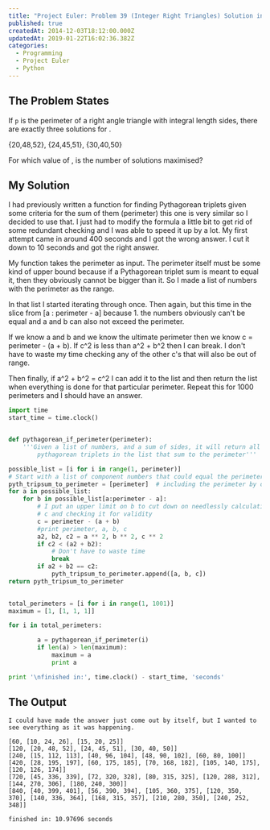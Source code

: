 ```yaml
---
title: "Project Euler: Problem 39 (Integer Right Triangles) Solution in Python"
published: true
createdAt: 2014-12-03T18:12:00.000Z
updatedAt: 2019-01-22T16:02:36.382Z
categories:
  - Programming
  - Project Euler
  - Python
---
```


## The Problem States

If `p` is the perimeter of a right angle triangle with integral length sides, <InlineMath math="a,b,c" /> there are
exactly three solutions for <InlineMath math="p = 120" />.

{20,48,52}, {24,45,51}, {30,40,50}

For which value of <InlineMath math="p ≤ 1000" />, is the number of solutions maximised?

## My Solution

I had previously written a function for finding Pythagorean triplets given some criteria for the sum of them
(perimeter) this one is very similar so I decided to use that. I just had to modify the formula a little bit to get
rid of some redundant checking and I was able to speed it up by a lot. My first attempt came in around 400 seconds
and I got the wrong answer. I cut it down to 10 seconds and got the right answer.

My function takes the perimeter as input. The perimeter itself must be some kind of upper bound because if a
Pythagorean triplet sum is meant to equal it, then they obviously cannot be bigger than it. So I made a list of
numbers with the perimeter as the range.

In that list I started iterating through once. Then again, but this time in the slice from [a : perimeter - a]
because 1. the numbers obviously can't be equal and a and b can also not exceed the perimeter.

If we know a and b and we know the ultimate perimeter then we know c = perimeter - (a + b). If c^2 is less
than a^2 + b^2 then I can break. I don't have to waste my time checking any of the other c's that will also be out of
range.

Then finally, if a^2 + b^2 = c^2 I can add it to the list and then return the list when everything is done for that
particular perimeter. Repeat this for 1000 perimeters and I should have an answer.

```python
import time
start_time = time.clock()


def pythagorean_if_perimeter(perimeter):
    '''Given a list of numbers, and a sum of sides, it will return all
        pythagorean triplets in the list that sum to the perimeter'''

possible_list = [i for i in range(1, perimeter)]
# Start with a list of component numbers that could equal the perimeter
pyth_tripsum_to_perimeter = [perimeter]  # including the perimeter by default for the output
for a in possible_list:
    for b in possible_list[a:perimeter - a]:
        # I put an upper limit on b to cut down on needlessly calculating
        # c and checking it for validity
        c = perimeter - (a + b)
        #print perimeter, a, b, c
        a2, b2, c2 = a ** 2, b ** 2, c ** 2
        if c2 < (a2 + b2):
            # Don't have to waste time
            break
        if a2 + b2 == c2:
            pyth_tripsum_to_perimeter.append([a, b, c])
return pyth_tripsum_to_perimeter

                
total_perimeters = [i for i in range(1, 1001)]
maximum = [1, [1, 1, 1]]

for i in total_perimeters:

        a = pythagorean_if_perimeter(i)
        if len(a) > len(maximum):
            maximum = a
            print a

print '\nfinished in:', time.clock() - start_time, 'seconds' 
```

## The Output

```text
I could have made the answer just come out by itself, but I wanted to see everything as it was happening.

[60, [10, 24, 26], [15, 20, 25]]
[120, [20, 48, 52], [24, 45, 51], [30, 40, 50]]
[240, [15, 112, 113], [40, 96, 104], [48, 90, 102], [60, 80, 100]]
[420, [28, 195, 197], [60, 175, 185], [70, 168, 182], [105, 140, 175], [120, 126, 174]]
[720, [45, 336, 339], [72, 320, 328], [80, 315, 325], [120, 288, 312], [144, 270, 306], [180, 240, 300]]
[840, [40, 399, 401], [56, 390, 394], [105, 360, 375], [120, 350, 370], [140, 336, 364], [168, 315, 357], [210, 280, 350], [240, 252, 348]]

finished in: 10.97696 seconds
```
